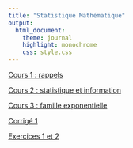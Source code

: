 ```yaml
---
title: "Statistique Mathématique"
output:
  html_document:
    theme: journal
    highlight: monochrome
    css: style.css
---
```


[Cours 1 : rappels](http://masedki.github.io/lec1.pdf)

[Cours 2 : statistique et information](http://masedki.github.io/lec2.pdf)

[Cours 3 : famille exponentielle](http://masedki.github.io/lec3.pdf)

[Corrigé 1](http://masedki.github.io/corrige1.pdf)

[Exercices 1 et 2](http://masedki.github.io/exos2.pdf)
